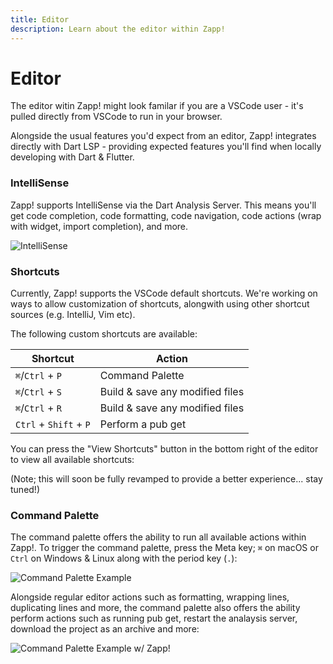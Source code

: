 ```yaml
---
title: Editor
description: Learn about the editor within Zapp!
---
```


# Editor

The editor witin Zapp! might look familar if you are a VSCode user - it's pulled directly from VSCode to
run in your browser.

Alongside the usual features you'd expect from an editor, Zapp! integrates directly with Dart LSP - providing
expected features you'll find when locally developing with Dart & Flutter.

### IntelliSense

Zapp! supports IntelliSense via the Dart Analysis Server. This means you'll get code completion, code
formatting, code navigation, code actions (wrap with widget, import completion), and more.

![IntelliSense](/assets/editor-intellisense.png)

### Shortcuts

Currently, Zapp! supports the VSCode default shortcuts. We're working on ways to allow customization of shortcuts,
alongwith using other shortcut sources (e.g. IntelliJ, Vim etc).

The following custom shortcuts are available:

| Shortcut               | Action                          |
| ---------------------- | ------------------------------- |
| `⌘`/`Ctrl` + `P`       | Command Palette                 |
| `⌘`/`Ctrl` + `S`       | Build & save any modified files |
| `⌘`/`Ctrl` + `R`       | Build & save any modified files |
| `Ctrl` + `Shift` + `P` | Perform a pub get               |

You can press the "View Shortcuts" button in the bottom right of the editor to view all available shortcuts:

(Note; this will soon be fully revamped to provide a better experience... stay tuned!)

### Command Palette

The command palette offers the ability to run all available actions within Zapp!. To trigger the command palette,
press the Meta key; `⌘` on macOS or `Ctrl` on Windows & Linux along with the period key (`.`):

![Command Palette Example](/assets/editor-cmd-p.png)

Alongside regular editor actions such as formatting, wrapping lines, duplicating lines and more, the command palette also offers
the ability perform actions such as running pub get, restart the analaysis server, download the project as an archive and more:

![Command Palette Example w/ Zapp!](/assets/editor-cmd-p-zapp.png)
